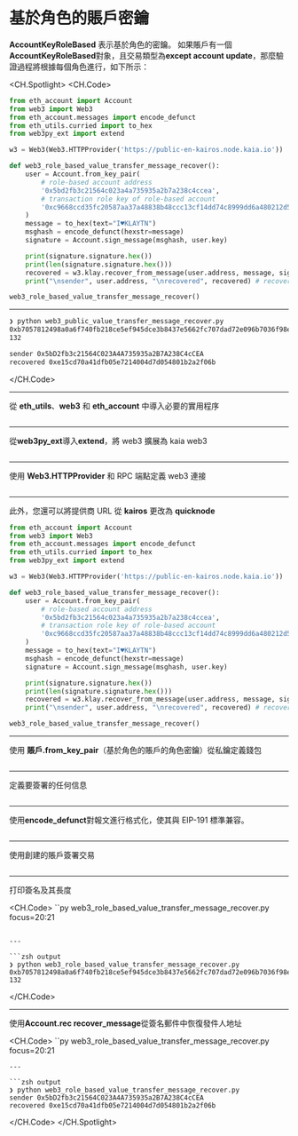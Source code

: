# 基於角色的賬戶密鑰

**AccountKeyRoleBased** 表示基於角色的密鑰。 如果賬戶有一個**AccountKeyRoleBased**對象，且交易類型為**except account update**，那麼驗證過程將根據每個角色進行，如下所示：

<CH.Spotlight>
<CH.Code>

```py web3_role_based_value_transfer_message_recover.py
from eth_account import Account
from web3 import Web3
from eth_account.messages import encode_defunct
from eth_utils.curried import to_hex
from web3py_ext import extend

w3 = Web3(Web3.HTTPProvider('https://public-en-kairos.node.kaia.io'))

def web3_role_based_value_transfer_message_recover():
    user = Account.from_key_pair(
        # role-based account address
        '0x5bd2fb3c21564c023a4a735935a2b7a238c4ccea',
        # transaction role key of role-based account
        '0xc9668ccd35fc20587aa37a48838b48ccc13cf14dd74c8999dd6a480212d5f7ac'
    )
    message = to_hex(text="I♥KLAYTN")
    msghash = encode_defunct(hexstr=message)
    signature = Account.sign_message(msghash, user.key)

    print(signature.signature.hex())
    print(len(signature.signature.hex()))
    recovered = w3.klay.recover_from_message(user.address, message, signature.signature.hex(), "latest")
    print("\nsender", user.address, "\nrecovered", recovered) # recovered is an original address of the member key

web3_role_based_value_transfer_message_recover()
```

---

```zsh output
❯ python web3_public_value_transfer_message_recover.py
0xb7057812498a0a6f740fb218ce5ef945dce3b8437e5662fc707dad72e096b7036f98e96d48dd10de502a1d0ce0ae91e048357721dc7502a9aa2018561c06a97d1b
132

sender 0x5bD2fb3c21564C023A4A735935a2B7A238C4cCEA
recovered 0xe15cd70a41dfb05e7214004d7d054801b2a2f06b
```

</CH.Code>

---

從 **eth_utils**、**web3** 和 **eth_account** 中導入必要的實用程序

```py web3_role_based_value_transfer_message_recover.py focus=1:4

```

---

從**web3py_ext**導入**extend**，將 web3 擴展為 kaia web3

```py web3_role_based_value_transfer_message_recover.py focus=5

```

---

使用 **Web3.HTTPProvider** 和 RPC 端點定義 web3 連接

```py web3_role_based_value_transfer_message_recover.py focus=7

```

---

此外，您還可以將提供商 URL 從 **kairos** 更改為 **quicknode**

```py web3_role_based_value_transfer_message_recover.py focus=7
from eth_account import Account
from web3 import Web3
from eth_account.messages import encode_defunct
from eth_utils.curried import to_hex
from web3py_ext import extend

w3 = Web3(Web3.HTTPProvider('https://public-en-kairos.node.kaia.io'))

def web3_role_based_value_transfer_message_recover():
    user = Account.from_key_pair(
        # role-based account address
        '0x5bd2fb3c21564c023a4a735935a2b7a238c4ccea',
        # transaction role key of role-based account
        '0xc9668ccd35fc20587aa37a48838b48ccc13cf14dd74c8999dd6a480212d5f7ac'
    )
    message = to_hex(text="I♥KLAYTN")
    msghash = encode_defunct(hexstr=message)
    signature = Account.sign_message(msghash, user.key)

    print(signature.signature.hex())
    print(len(signature.signature.hex()))
    recovered = w3.klay.recover_from_message(user.address, message, signature.signature.hex(), "latest")
    print("\nsender", user.address, "\nrecovered", recovered) # recovered is an original address of the member key

web3_role_based_value_transfer_message_recover()
```

---

使用 **賬戶.from_key_pair**（基於角色的賬戶的角色密鑰）從私鑰定義錢包

```py web3_role_based_value_transfer_message_recover.py focus=10:13

```

---

定義要簽署的任何信息

```py web3_role_based_value_transfer_message_recover.py focus=16

```

---

使用**encode_defunct**對報文進行格式化，使其與 EIP-191 標準兼容。

```py web3_role_based_value_transfer_message_recover.py focus=17

```

---

使用創建的賬戶簽署交易

```py web3_role_based_value_transfer_message_recover.py focus=18

```

---

打印簽名及其長度

<CH.Code>
``py web3_role_based_value_transfer_message_recover.py focus=20:21

````

---

```zsh output
❯ python web3_role_based_value_transfer_message_recover.py
0xb7057812498a0a6f740fb218ce5ef945dce3b8437e5662fc707dad72e096b7036f98e96d48dd10de502a1d0ce0ae91e048357721dc7502a9aa2018561c06a97d1b
132
````

</CH.Code>

---

使用**Account.rec recover_message**從簽名郵件中恢復發件人地址

<CH.Code>
``py web3_role_based_value_transfer_message_recover.py focus=20:21

````
---

```zsh output
❯ python web3_role_based_value_transfer_message_recover.py
sender 0x5bD2fb3c21564C023A4A735935a2B7A238C4cCEA
recovered 0xe15cd70a41dfb05e7214004d7d054801b2a2f06b
````

</CH.Code>
</CH.Spotlight>
